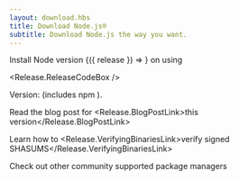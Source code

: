 ```yaml
---
layout: download.hbs
title: Download Node.js®
subtitle: Download Node.js the way you want.
---
```


<section>
  Install Node version <WithNodeRelease status={['Current']}>{({ release }) => <Release.VersionDropdown {...release} />}</WithNodeRelease> on  <Release.OperatingSystemDropdown exclude={["WIN"]} /> using <Release.PlatformDropdown />

  <Release.ReleaseCodeBox />
</section>

<section>
  <Release.Status /> Version: <Release.Version /> (includes npm <Release.NpmVersion />).

Read the blog post for <Release.BlogPostLink>this version</Release.BlogPostLink>

Learn how to <Release.VerifyingBinariesLink>verify signed SHASUMS</Release.VerifyingBinariesLink>

Check out other community supported <LinkWithArrow href="/download/package-manager/all">package managers</LinkWithArrow>

</section>
